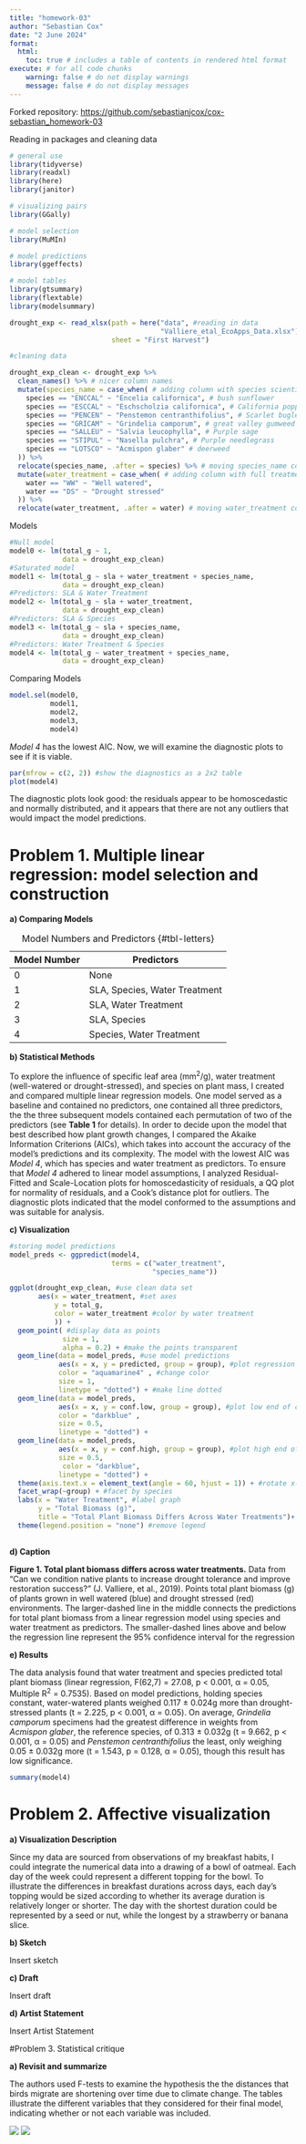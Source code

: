 ```yaml
---
title: "homework-03"
author: "Sebastian Cox"
date: "2 June 2024"
format:
  html: 
    toc: true # includes a table of contents in rendered html format
execute: # for all code chunks
    warning: false # do not display warnings
    message: false # do not display messages
---
```


Forked repository: <https://github.com/sebastianjcox/cox-sebastian_homework-03>

Reading in packages and cleaning data
```r

# general use
library(tidyverse)
library(readxl)
library(here)
library(janitor)

# visualizing pairs
library(GGally)

# model selection
library(MuMIn)

# model predictions
library(ggeffects)

# model tables
library(gtsummary)
library(flextable)
library(modelsummary)

drought_exp <- read_xlsx(path = here("data", #reading in data
                                     "Valliere_etal_EcoApps_Data.xlsx"),
                         sheet = "First Harvest")

#cleaning data

drought_exp_clean <- drought_exp %>% 
  clean_names() %>% # nicer column names
  mutate(species_name = case_when( # adding column with species scientific names
    species == "ENCCAL" ~ "Encelia californica", # bush sunflower
    species == "ESCCAL" ~ "Eschscholzia californica", # California poppy
    species == "PENCEN" ~ "Penstemon centranthifolius", # Scarlet bugler
    species == "GRICAM" ~ "Grindelia camporum", # great valley gumweed
    species == "SALLEU" ~ "Salvia leucophylla", # Purple sage
    species == "STIPUL" ~ "Nasella pulchra", # Purple needlegrass
    species == "LOTSCO" ~ "Acmispon glaber" # deerweed
  )) %>% 
  relocate(species_name, .after = species) %>% # moving species_name column after species
  mutate(water_treatment = case_when( # adding column with full treatment names
    water == "WW" ~ "Well watered",
    water == "DS" ~ "Drought stressed"
  )) %>% 
  relocate(water_treatment, .after = water) # moving water_treatment column after water
```

Models
```r
#Null model
model0 <- lm(total_g ~ 1, 
             data = drought_exp_clean)
#Saturated model
model1 <- lm(total_g ~ sla + water_treatment + species_name,
             data = drought_exp_clean)
#Predictors: SLA & Water Treatment
model2 <- lm(total_g ~ sla + water_treatment,
             data = drought_exp_clean)
#Predictors: SLA & Species
model3 <- lm(total_g ~ sla + species_name,
             data = drought_exp_clean)
#Predictors: Water Treatment & Species
model4 <- lm(total_g ~ water_treatment + species_name,
             data = drought_exp_clean)

```

Comparing Models
```r
model.sel(model0,
          model1, 
          model2, 
          model3,
          model4)
```
*Model 4* has the lowest AIC. Now, we will examine the diagnostic plots to
see if it is viable.

```r
par(mfrow = c(2, 2)) #show the diagnostics as a 2x2 table
plot(model4)

```
The diagnostic plots look good: the residuals appear to be homoscedastic and
normally distributed, and it appears that there are not any outliers that would
impact the model predictions.

# Problem 1. Multiple linear regression: model selection and construction

**a) Comparing Models **


| Model Number | Predictors                    |
|--------------|-------------------------------|
| 0            | None                          |
| 1            | SLA, Species, Water Treatment |
| 2            | SLA, Water Treatment          |
| 3            | SLA, Species                  |
| 4            | Species, Water Treatment      |

: Model Numbers and Predictors {#tbl-letters}



**b) Statistical Methods**

To explore the influence of specific leaf area (mm^2^/g), water treatment 
(well-watered or drought-stressed), and species on plant mass, I created and 
compared multiple linear regression models. One model served as a baseline and 
contained no predictors, one contained all three predictors, the the three 
subsequent models contained each permutation of two of the predictors 
(see **Table 1** for details). In order to decide upon the model that best 
described how plant growth changes, I compared the Akaike Information Criterions
(AICs), which takes into account the accuracy of the model's predictions and its
complexity. The model with the lowest AIC was *Model 4*, which has species and 
water treatment as predictors. To ensure that *Model 4* adhered to linear model
assumptions, I analyzed Residual-Fitted and Scale-Location plots for 
homoscedasticity of residuals, a QQ plot for normality of residuals, and a 
Cook's distance plot for outliers. The diagnostic plots indicated that the model
conformed to the assumptions and was suitable for analysis.

**c) Visualization**

```r
#storing model predictions
model_preds <- ggpredict(model4, 
                         terms = c("water_treatment", 
                                   "species_name"))

ggplot(drought_exp_clean, #use clean data set
       aes(x = water_treatment, #set axes
           y = total_g,
           color = water_treatment #color by water treatment
           )) +
  geom_point( #display data as points
             size = 1,
             alpha = 0.2) + #make the points transparent
  geom_line(data = model_preds, #use model predictions
            aes(x = x, y = predicted, group = group), #plot regression line
            color = "aquamarine4" , #change color
            size = 1,
            linetype = "dotted") + #make line dotted
  geom_line(data = model_preds, 
            aes(x = x, y = conf.low, group = group), #plot low end of confidence interval
            color = "darkblue" ,
            size = 0.5,
            linetype = "dotted") +
  geom_line(data = model_preds, 
            aes(x = x, y = conf.high, group = group), #plot high end of confidence interval
            size = 0.5,
             color = "darkblue",
            linetype = "dotted") +
  theme(axis.text.x = element_text(angle = 60, hjust = 1)) + #rotate x-axis lables
  facet_wrap(~group) + #facet by species
  labs(x = "Water Treatment", #label graph
       y = "Total Biomass (g)",
       title = "Total Plant Biomass Differs Across Water Treatments")+
  theme(legend.position = "none") #remove legend
  

```
**d) Caption**

**Figure 1. Total plant biomass differs across water treatments.** Data from 
"Can we condition native plants to increase drought tolerance and improve 
restoration success?" (J. Valliere, et al., 2019). Points total plant 
biomass (g) of plants grown in well watered (blue) and drought stressed (red) 
environments. The larger-dashed line in the middle connects the predictions for
total plant biomass from a linear regression model using species and water 
treatment as predictors. The smaller-dashed lines above and below the regression
line represent the 95% confidence interval for the regression 

**e) Results**

The data analysis found that water treatment and species predicted total plant 
biomass (linear regression, F(62,7) = 27.08, p < 0.001, α = 0.05, Multiple R^2^ 
= 0.7535). Based on model predictions, holding species constant, water-watered 
plants weighed 0.117 ± 0.024g more than drought-stressed plants (t = 2.225, 
p < 0.001, α = 0.05). On average, *Grindelia camporum* specimens had the 
greatest difference in weights from *Acmispon glaber*, the reference species, 
of 0.313 ± 0.032g (t = 9.662, p < 0.001, α = 0.05) and *Penstemon 
centranthifolius* the least, only weighing 0.05 ± 0.032g more (t = 1.543, 
p = 0.128, α = 0.05), though this result has low significance.
```r
summary(model4)
```


# Problem 2. Affective visualization

**a) Visualization Description**

Since my data are sourced from observations of my breakfast habits, I could integrate the numerical data into a drawing of a bowl of oatmeal. Each day of the week could represent a different topping for the bowl. To illustrate the differences in breakfast durations across days, each day's topping would be sized according to whether its average duration is relatively longer or shorter. The day with the shortest duration could be represented by a seed or nut, while the longest by a strawberry or banana slice.

**b) Sketch**

Insert sketch

**c) Draft**

Insert draft

**d) Artist Statement**

Insert Artist Statement

#Problem 3. Statistical critique

**a) Revisit and summarize**

The authors used F-tests to examine the hypothesis the the distances that birds migrate are shortening over time due to climate change. The tables illustrate the different variables that they considered for their final model, indicating whether or not each variable was included.

![](/Users/sebastiancox/Desktop/2023-24/S24/ENVS-193DS/git/cox-sebastian_homework-03/Table1.png)
![](/Users/sebastiancox/Desktop/2023-24/S24/ENVS-193DS/git/cox-sebastian_homework-03/Table2.png)